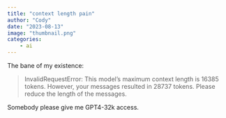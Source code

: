 ```yaml
---
title: "context length pain"
author: "Cody"
date: "2023-08-13"
image: "thumbnail.png"
categories: 
    - ai
---
```


The bane of my existence:

> InvalidRequestError: This model's maximum context length is 16385 tokens. However, your messages resulted in 28737 tokens. Please reduce the length of the messages.

Somebody please give me GPT4-32k access.

